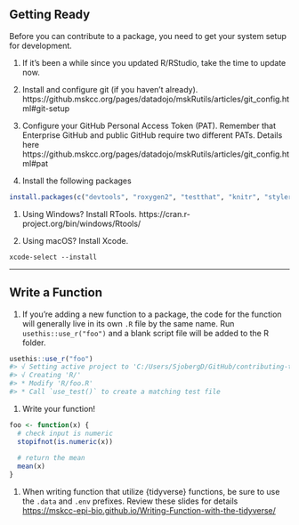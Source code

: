 
## Getting Ready

Before you can contribute to a package, you need to get your system setup for development.

1. If it's been a while since you updated R/RStudio, take the time to update now.

1. Install and configure git (if you haven't already). https://github.mskcc.org/pages/datadojo/mskRutils/articles/git_config.html#git-setup

1. Configure your GitHub Personal Access Token (PAT). Remember that Enterprise GitHub and public GitHub require two different PATs. Details here https://github.mskcc.org/pages/datadojo/mskRutils/articles/git_config.html#pat

1. Install the following packages

  ```r
  install.packages(c("devtools", "roxygen2", "testthat", "knitr", "styler"))
  ```

1. Using Windows? Install RTools. https://cran.r-project.org/bin/windows/Rtools/

1. Using macOS? Install Xcode.

  ```shell
  xcode-select --install
  ```
  
---
## Write a Function
  
1. If you're adding a new function to a package, the code for the function will generally live in its own `.R` file by the same name. Run `usethis::use_r("foo")` and a blank script file will be added to the R folder. 
  
  ```r
  usethis::use_r("foo")
  #> √ Setting active project to 'C:/Users/SjobergD/GitHub/contributing-to-an-R-pkg'
  #> √ Creating 'R/'
  #> * Modify 'R/foo.R'
  #> * Call `use_test()` to create a matching test file
  ```
  
1. Write your function!

  ```r
  foo <- function(x) {
    # check input is numeric
    stopifnot(is.numeric(x))
    
    # return the mean
    mean(x)
  }
  ```
  
1. When writing function that utilize {tidyverse} functions, be sure to use the `.data` and `.env` prefixes. Review these slides for details [https://mskcc-epi-bio.github.io/Writing-Function-with-the-tidyverse/](https://mskcc-epi-bio.github.io/Writing-Function-with-the-tidyverse/)